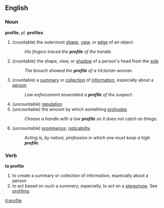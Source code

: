 ==English==
===Noun===
'''profile''', ''pl.'' '''profiles'''
#(countable) the outermost [[shape]], [[view]], or [[edge]] of an object
#:''His fingers traced the '''profile''' of the handle.''
#(countable} the shape, view, or [[shadow]] of a person's head from the [[side]]
#:''The brooch showed the '''profile''' of a Victorian woman.''
#(countable) a [[summary]] or [[collection]] of [[information]], especially about a [[person]]
#:''Law enforcement assembled a '''profile''' of the suspect.''
#(uncountable) [[reputation]]
#(uncountable) the amount by which something [[protrude]]s
#:''Choose a handle with a low '''profile''' so it does not catch on things.''
#(uncountable) [[prominence]]; [[noticability]]
#:''Acting is, by nature, profession in which one must keep a high '''profile'''.''

===Verb===
'''to profile'''
#to create a summary or collection of information, especially about a person
#to act based on such a summary; especially, to act on a [[stereotype]].  See [[profiling]].

[[it:profile]]